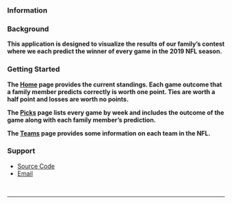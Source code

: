 ### **Information** {.nflDarkBlueChart}

<h3>**Background**</h3>

**This application is designed to visualize the results of our family's contest where we each predict the winner of every game in the 2019 NFL season.**

<h3>**Getting Started**</h3>

**The [Home](#section-home) page provides the current standings. Each game outcome that a family member predicts correctly is worth one point. Ties are worth a half point and losses are worth no points.**

**The [Picks](#section-picks) page lists every game by week and includes the outcome of the game along with each family member's prediction.**

**The [Teams](#section-teams) page provides some information on each team in the NFL.**

<h3>**Support**</h3>

* <span class="fa fa-github-square"></span><a href="https://github.com/dnegrey/nflFamilyPicks" target="_blank">Source Code</a>
* <span class="fa fa-envelope"></span><a href="mailto:dnegrey@gmail.com">Email</a>

<br>

----------

<div style="height: 20px;"></div>
